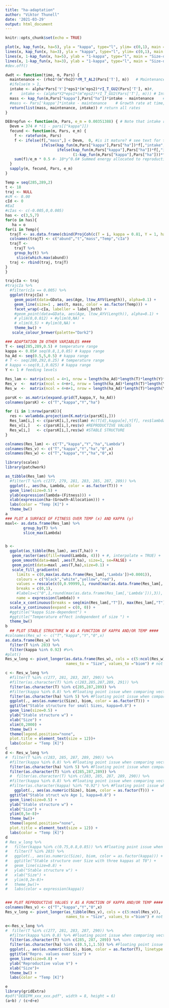 ```yaml
---
title: "ha-adaptation"
author: "Viktor Thunell"
date: '2021-03-29'
output: html_document
---
```


```r
knitr::opts_chunk$set(echo = TRUE)
```

```r
plot(x, kap_fun(x, ha=5), yla = "kappa", type="l", ylim= c(0,1), main = "Size-dependent kappa")
lines(x, kap_fun(x, ha=3), yla = "kappa", type="l", ylim= c(0,1), main = "Size-dependent kappa", col="blue")
lines(x, 1-kap_fun(x, ha=5), ylab = "1-kappa", type="l", main = "Size-dependent 1-kappa", col="red")
lines(x, 1-kap_fun(x, ha=3), ylab = "1-kappa", type="l", main = "Size-dependent 1-kappa", col="blue")
#dev.off()
```

```r
dwdt <- function(time, m, Pars) { 
  maintenance <- (rho1*(m^rho2)*rM_T_AL2(Pars['T'], m))   # Maintenance rate at time, mass with Pars
  #ifelse(m > 1, 
  intake <- alpha*Pars['Y']*eps1*(m^eps2)*rI_T_GU2(Pars['T'], m)#,
  #    intake <- (alpha*Y2*eps1*(m^eps2)*rI_T_GU2(Pars['T'], m))) # Intake energy rate at time, mass with Pars, NOTE intake rate multiplied with alpha and Y
  mass <- kap_fun(m,Pars["kappa"],Pars["ha"])*intake - maintenance    # Growth rate at time, mass with Pars
  #mass <- Pars['kappa']*intake - maintenance    # Growth rate at time, mass with Pars
  return(list(mass, maintenance, intake)) # return all rates
}

DEBrepfun <- function(m, Pars, e_m = 0.00351388) { # Note that intake refers to net energy available for growth, reproduction and maintenance
  Devm = 374 # *(1 - pars[["kappa"]])
  fecund <- function(m, Pars, e_m) {
    f <- ratefun(m, Pars)
    f <- ifelse(f[,"mass",] < Devm,  0, #is it mature? # see text for the following conditions...
                ifelse(kap_fun(m,Pars["kappa"],Pars["ha"])*f[,"intake",] >= f[,"maintenance",], f[,"intake",]*(1-kap_fun(m,Pars["kappa"],Pars["ha"])), #can available energy from intake cover maintenance, NOTE:intake is already scaled with Y*alpha
                       ifelse(kap_fun(m,Pars["kappa"],Pars["ha"])*f[,"intake",] < f[,"maintenance",] & (f[,"maintenance",] <= f[,"intake",]),
                              (1-kap_fun(m,Pars["kappa"],Pars["ha"]))*f[,"intake",] + kap_fun(m,Pars["kappa"],Pars["ha"])*f[,"intake",] - f[,"maintenance",], 0)))
    sum(f)/e_m * 0.5 #- 10*y^0.6# Summed energy allocated to reproduction reserve in one season diveded by egg weight and 0.5 from sex ratio (half of the eggs are female)
  }
  sapply(m, fecund, Pars, e_m)
}
```

```r
Temp = seq(285,289,2)
t <- 18
traj <- NULL
#cM <- 0.00
cId <- 0
#EaI
#cIas <- c(-0.005,0,0.005)
has <- c(3,5,7)
for(o in has){
   ha = o
for(i in Temp){
  trajT <- as.data.frame(cbind(ProjCoh(c(T = i, kappa = 0.81, Y = 1, ha=o),t, I_pop=c(1000000,rep(0,n))),rep(c(0,round(x)),t),i,o))
  colnames(trajT) <- c("abund","t","mass","Temp","cIa")
  trajT <- 
    trajT %>% 
    group_by(t) %>%
     slice(which.max(abund)) 
  traj <- rbind(traj, trajT)
} 
}

trajcIa <- traj
#trajcIa %>%
  #filter(cIa == 0.005) %>%
  ggplot(trajcIa) +
    geom_point(data=GData, aes(Age, ltow_AYV(Length)), alpha=0.1) +
    geom_line(size=1 , aes(t, mass, color = as.factor(Temp))) +
    facet_wrap(~cIa, labeller = label_both) +
    #geom_point(data=GData, aes(Age, ltow_AYV(Length)), alpha=0.1) +
    # ylim(0,0.012) + #ylim(0,NA) +
    # xlim(0,5) + #ylim(0,NA) +
    theme_bw() + 
   scale_colour_brewer(palette="Dark2")
```

```r
### ADAPTATION IN OTHER VARIABLES ####
T <- seq(285,289,0.5) # temperature range
kappa <- 0.85# seq(0.8,1,0.05) # kappa range
ha_Ad <- seq(0.5,5,0.5) # kappa range
# T <- seq(280,292,0.25) # temperature range
# kappa <-seq(0,1,0.025) # kappa range
Y <- 1 # feeding levels

Res_lam <- matrix(ncol = 4+1, nrow = length(ha_Ad)*length(T)*length(Y)*length(kappa)) # assuming 40 here from files
Res_v  <-  matrix(ncol = 4+n+1, nrow = length(ha_Ad)*length(T)*length(Y)*length(kappa)) # assuming 40 here from files
Res_w  <-  matrix(ncol = 4+n+1, nrow = length(ha_Ad)*length(T)*length(Y)*length(kappa)) # assuming 40 here from files

parsK <- as.matrix(expand.grid(T,kappa,Y, ha_Ad))
colnames(parsK) <- c("T","kappa","Y","ha")

for (i in 1:nrow(parsK)){
  res <- wvlambda.projection(K.matrix(parsK[i,]))
  Res_lam[i,] <- c(parsK[i,],res$lam) #c(T[d],kappa[e],Y[f], res$lambda)
  Res_v[i,]   <- c(parsK[i,],res$v) #REPRODUCTIVE VALUES
  Res_w[i,]   <- c(parsK[i,],res$w) #STABLE STRUCTURE
}

colnames(Res_lam) <- c("T","kappa","Y","ha","Lambda")
colnames(Res_v) <- c("T","kappa","Y","ha","0",x)
colnames(Res_w) <- c("T","kappa","Y","ha","0",x)
```

```r
library(scales)
library(patchwork)

as_tibble(Res_lam) %>%
  #filter(T %in% c(277, 279, 281, 283, 285, 287, 289)) %>%
  ggplot(., aes(ha, Lambda, color = as.factor(T))) +
  geom_line(size=0.5) +
  ylab(expression(lambda~(Fitness))) +
  xlab(expression(ha~(Growth~Allocation))) +
  labs(color = "Temp [K]") +
  theme_bw()
a
### PLOT A SURFACE OF FITNESS OVER TEMP (x) AND KAPPA (y)
maxl<- as.data.frame(Res_lam) %>% 
        group_by(T) %>%
        slice_max(Lambda)


b <- 
  ggplot(as_tibble(Res_lam), aes(T,ha)) +
   geom_raster(aes(fill=round(Lambda, 4))) + #, interpolate = TRUE) +
   geom_smooth(data=maxl ,aes(T,ha), size=1, se=FALSE) +
   geom_point(data=maxl ,aes(T,ha),size=0.1) +
   scale_fill_gradientn(
     limits = c(0,max(as.data.frame(Res_lam[,'Lambda'])+0.0001)),
     colours = c("black","white","yellow","red"),
     values = rescale(c(0,0.99999,1, round(max(as.data.frame(Res_lam[,'Lambda'])), 6)), to=c(0,1)),
     breaks = c(0,1),
     #labels=c("0",1,round(max(as.data.frame(Res_lam[,'Lambda'])),3)),
     name = expression(lambda)) +
  scale_x_continuous(breaks = seq(min(Res_lam[,"T"]), max(Res_lam[,"T"]), by = 1),expand = c(0, 0))  +
  scale_y_continuous(expand = c(0, 0)) +
  #ggtitle("kappa Size-dependent") +
  #ggtitle("Temperature effect independent of size ") +
  theme_bw()
b
  ## PLOT STABLE STRUCTURE W AS A FUNCTION OF KAPPA AND/OR TEMP ####
#colnames(Res_w) <- c("T","kappa","Y","0",x)
as.data.frame(Res_w) %>%
  filter(T %in% 283) %>%
  filter(kappa %in% 0.92) #%>%
#plot()  
Res_w_long <- pivot_longer(as.data.frame(Res_w), cols = c(5:ncol(Res_w)), 
                           names_to = "Size", values_to ="biom") # not use column 4 & 5 (eggstage and recruits)

c <- Res_w_long %>%
  #filter(T %in% c(277, 281, 283, 287, 290)) %>%
  #filter(as.character(T) %in% c(283,285,287,289, 291)) %>%
  filter(as.character(T) %in% c(285,287,289)) %>%
  #filter(kappa %in% 0.8) %>% #Floating point issue when comparing vector, therefore the use of %in%, can also use near()
  filter(as.character(ha) %in% 5) %>% #Floating point issue when comparing vector, therefore the use of %in%, can also use near()
  ggplot(., aes(as.numeric(Size), biom, color = as.factor(T))) +
  ggtitle("Stable structure for small Sizes, kappa=0.8") + 
  geom_line(size=0.5) +
  ylab("Stable structure w") +
  xlab("Size") +
  xlim(0,2000) +
  theme_bw() +
  theme(legend.position="none",
  plot.title = element_text(size = 12))+
  labs(color = "Temp [K]")
c
d <- Res_w_long %>%
#  filter(T %in% c(283, 285, 287, 289, 290)) %>%
  #filter(kappa %in% 0.8) %>% #Floating point issue when comparing vector, therefore the use of %in%, can also use near()
  filter(as.character(ha) %in% 5) %>% #Floating point issue when comparing vector, therefore the use of %in%, can also use near()
  filter(as.character(T) %in% c(285,287,289)) %>%
  #  filter(as.character(T) %in% c(283, 285, 287, 289, 290)) %>%
  #filter(kappa %in% 0.8) %>% #Floating point issue when comparing vector, therefore the use of %in%, can also use near()
  #filter(as.character(kappa) %in% "0.92") %>% #Floating point issue when comparing vector, therefore the use of %in%, can also use near()
    ggplot(., aes(as.numeric(Size), biom, color = as.factor(T))) +
  ggtitle("Stable struct w/o Age 1, kappa=0.8") + 
  geom_line(size=0.5) +
  ylab("Stable structure w") +
  xlab("Size") +
  ylim(0,5e-8)+
  theme_bw()+
  theme(legend.position="none", 
  plot.title = element_text(size = 12)) +
  labs(color = "Temp [K]")
d
# Res_w_long %>%
#   filter(kappa %in% c(0.75,0.8,0.85)) %>% #Floating point issue when comparing vector, therefore the use of near()
#   filter(T %in% 283) %>% 
#   ggplot(., aes(as.numeric(Size), biom, color = as.factor(kappa))) +
#   ggtitle("Stable structure over Size with three kappas at T0") + 
#   geom_line(size=0.8) +
#   ylab("Stable structure w") +
#   xlab("Size") +
#   ylim(0,2e-8)+
#   theme_bw()+
#   labs(color = expression(kappa))


### PLOT REPRODUCTIVE VALUES V AS A FUNCTION OF KAPPA AND/OR TEMP ####
colnames(Res_v) <- c("T","kappa","Y","0",x)
Res_v_long <- pivot_longer(as_tibble(Res_v), cols = c(5:ncol(Res_v)), 
                           names_to = "Size", values_to ="biom") # not use column 4 & 11 (eggstage and recruits)

e<-Res_v_long %>%
#  filter(T %in% c(277, 281, 283, 287, 290)) %>%
  #filter(kappa %in% 0.8) %>% #Floating point issue when comparing vector, therefore the use of %in%, can also use near()
  filter(as.character(T) %in% c(285, 287, 289)) %>%
  filter(as.character(ha) %in% c(0.5,1,1.5)) %>% #Floating point issue when comparing vector, therefore the use of %in%, can also use near()
  ggplot(., aes(as.numeric(Size), biom, color = as.factor(T), linetype = as.factor(ha))) +#, linetype = as.factor(kappa))) +
  ggtitle("Repro. values over Size") + 
  geom_line(size=0.8) +
  ylab("Reproductive value V") +
  xlab("Size")+
  theme_bw() +
  labs(color = "Temp [K]")

e
library(gridExtra)
#pdf("DEBIPM_xxx_xxx.pdf", width = 8, height = 6)
(a+b) / (c+d+e)
```